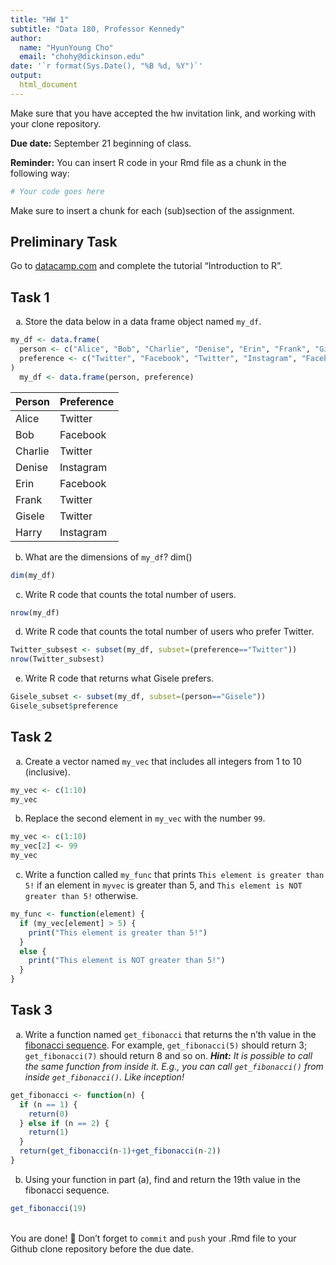 ```yaml
---
title: "HW 1"
subtitle: "Data 180, Professor Kennedy"
author: 
  name: "HyunYoung Cho"
  email: "chohy@dickinson.edu"
date: '`r format(Sys.Date(), "%B %d, %Y")`'
output: 
  html_document
---
```

Make sure that you have accepted the hw invitation link, and working with your clone repository.

**Due date:** September 21 beginning of class.

**Reminder:** You can insert R code in your Rmd file as a chunk in the following way:
```r
# Your code goes here
```
Make sure to insert a chunk for each (sub)section of the assignment.

## Preliminary Task
Go to [datacamp.com](https://datacamp.com) and complete the tutorial "Introduction to R".


## Task 1
a) Store the data below in a data frame object named `my_df`.
```r
my_df <- data.frame(
  person <- c("Alice", "Bob", "Charlie", "Denise", "Erin", "Frank", "Gisele", "Harry"),
  preference <- c("Twitter", "Facebook", "Twitter", "Instagram", "Facebook", "Twitter", "Twitter", "Instagram")
)
  my_df <- data.frame(person, preference)
```
|Person | Preference|
|:------|:----------|
|Alice | Twitter |
| Bob | Facebook |
| Charlie | Twitter |
| Denise | Instagram |
| Erin | Facebook |
| Frank | Twitter |
| Gisele | Twitter |
| Harry | Instagram |

b) What are the dimensions of `my_df`?
dim() 
```r
dim(my_df)
```

c) Write R code that counts the total number of users.
```r
nrow(my_df)
```

d) Write R code that counts the total number of users who prefer Twitter.
```r
Twitter_subsest <- subset(my_df, subset=(preference=="Twitter"))
nrow(Twitter_subsest)
```
e) Write R code that returns what Gisele prefers.
```r
Gisele_subset <- subset(my_df, subset=(person=="Gisele"))
Gisele_subset$preference
```
## Task 2
a) Create a vector named `my_vec` that includes all integers from 1 to 10 (inclusive).
```r
my_vec <- c(1:10)
my_vec
```
b) Replace the second element in `my_vec` with the number `99`.
```r
my_vec <- c(1:10)
my_vec[2] <- 99
my_vec
```
c) Write a function called `my_func` that prints `This element is greater than 5!` if an element in `myvec` is greater than 5, and `This element is NOT greater than 5!` otherwise.
```r
my_func <- function(element) {
  if (my_vec[element] > 5) {
    print("This element is greater than 5!")
  }
  else {
    print("This element is NOT greater than 5!")
  }
}

```
## Task 3
a. Write a function named `get_fibonacci` that returns the n'th value in the [fibonacci sequence](https://www.mathsisfun.com/numbers/fibonacci-sequence.html). For example, `get_fibonacci(5)` should return 3; `get_fibonacci(7)` should return 8 and so on. ***Hint:** It is possible to call the same function from inside it. E.g., you can call `get_fibonacci()` from inside `get_fibonacci()`. Like inception!*
```r
get_fibonacci <- function(n) {
  if (n == 1) {
    return(0)
  } else if (n == 2) {
    return(1)
  } 
  return(get_fibonacci(n-1)+get_fibonacci(n-2))
}
```
b. Using your function in part (a), find and return the 19th value in the fibonacci sequence.
```r
get_fibonacci(19)
```
<br>
You are done! 🏁 Don't forget to `commit` and `push` your .Rmd file to your Github clone repository before the due date.
<br>

